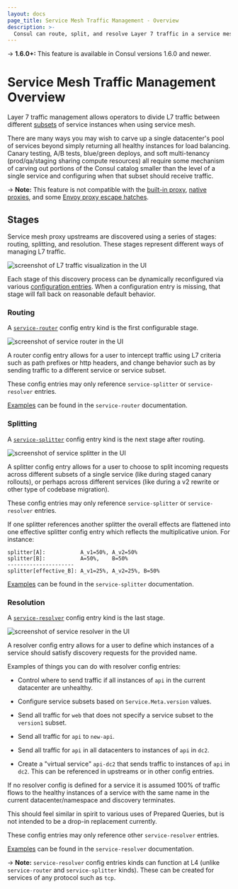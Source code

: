 ```yaml
---
layout: docs
page_title: Service Mesh Traffic Management - Overview
description: >-
  Consul can route, split, and resolve Layer 7 traffic in a service mesh to support workflows like canary testing and blue/green deployments. Learn about the three configuration entry kinds that define L7 traffic management behavior in Consul.
---
```


-> **1.6.0+:** This feature is available in Consul versions 1.6.0 and newer.

# Service Mesh Traffic Management Overview

Layer 7 traffic management allows operators to divide L7 traffic between
different
[subsets](/consul/docs/connect/config-entries/service-resolver#service-subsets) of
service instances when using service mesh.

There are many ways you may wish to carve up a single datacenter's pool of
services beyond simply returning all healthy instances for load balancing.
Canary testing, A/B tests, blue/green deploys, and soft multi-tenancy
(prod/qa/staging sharing compute resources) all require some mechanism of
carving out portions of the Consul catalog smaller than the level of a single
service and configuring when that subset should receive traffic.

-> **Note:** This feature is not compatible with the
[built-in proxy](/consul/docs/connect/proxies/built-in),
[native proxies](/consul/docs/connect/native),
and some [Envoy proxy escape hatches](/consul/docs/connect/proxies/envoy#escape-hatch-overrides).

## Stages

Service mesh proxy upstreams are discovered using a series of stages: routing,
splitting, and resolution. These stages represent different ways of managing L7
traffic.

![screenshot of L7 traffic visualization in the UI](/img/l7-routing/full.png)

Each stage of this discovery process can be dynamically reconfigured via various
[configuration entries](/consul/docs/agent/config-entries). When a configuration
entry is missing, that stage will fall back on reasonable default behavior.

### Routing

A [`service-router`](/consul/docs/connect/config-entries/service-router) config
entry kind is the first configurable stage.

![screenshot of service router in the UI](/img/l7-routing/Router.png)

A router config entry allows for a user to intercept traffic using L7 criteria
such as path prefixes or http headers, and change behavior such as by sending
traffic to a different service or service subset.

These config entries may only reference `service-splitter` or
`service-resolver` entries.

[Examples](/consul/docs/connect/config-entries/service-router#sample-config-entries)
can be found in the `service-router` documentation.

### Splitting

A [`service-splitter`](/consul/docs/connect/config-entries/service-splitter) config
entry kind is the next stage after routing.

![screenshot of service splitter in the UI](/img/l7-routing/Splitter.png)

A splitter config entry allows for a user to choose to split incoming requests
across different subsets of a single service (like during staged canary
rollouts), or perhaps across different services (like during a v2 rewrite or
other type of codebase migration).

These config entries may only reference `service-splitter` or
`service-resolver` entries.

If one splitter references another splitter the overall effects are flattened
into one effective splitter config entry which reflects the multiplicative
union. For instance:

    splitter[A]:           A_v1=50%, A_v2=50%
    splitter[B]:           A=50%,    B=50%
    ---------------------
    splitter[effective_B]: A_v1=25%, A_v2=25%, B=50%

[Examples](/consul/docs/connect/config-entries/service-splitter#sample-config-entries)
can be found in the `service-splitter` documentation.

### Resolution

A [`service-resolver`](/consul/docs/connect/config-entries/service-resolver) config
entry kind is the last stage.

![screenshot of service resolver in the UI](/img/l7-routing/Resolver.png)

A resolver config entry allows for a user to define which instances of a
service should satisfy discovery requests for the provided name.

Examples of things you can do with resolver config entries:

- Control where to send traffic if all instances of `api` in the current
  datacenter are unhealthy.

- Configure service subsets based on `Service.Meta.version` values.

- Send all traffic for `web` that does not specify a service subset to the
  `version1` subset.

- Send all traffic for `api` to `new-api`.

- Send all traffic for `api` in all datacenters to instances of `api` in `dc2`.

- Create a "virtual service" `api-dc2` that sends traffic to instances of `api`
  in `dc2`. This can be referenced in upstreams or in other config entries.

If no resolver config is defined for a service it is assumed 100% of traffic
flows to the healthy instances of a service with the same name in the current
datacenter/namespace and discovery terminates.

This should feel similar in spirit to various uses of Prepared Queries, but is
not intended to be a drop-in replacement currently.

These config entries may only reference other `service-resolver` entries.

[Examples](/consul/docs/connect/config-entries/service-resolver#sample-config-entries)
can be found in the `service-resolver` documentation.

-> **Note:** `service-resolver` config entries kinds can function at L4 (unlike
`service-router` and `service-splitter` kinds). These can be created for
services of any protocol such as `tcp`.
